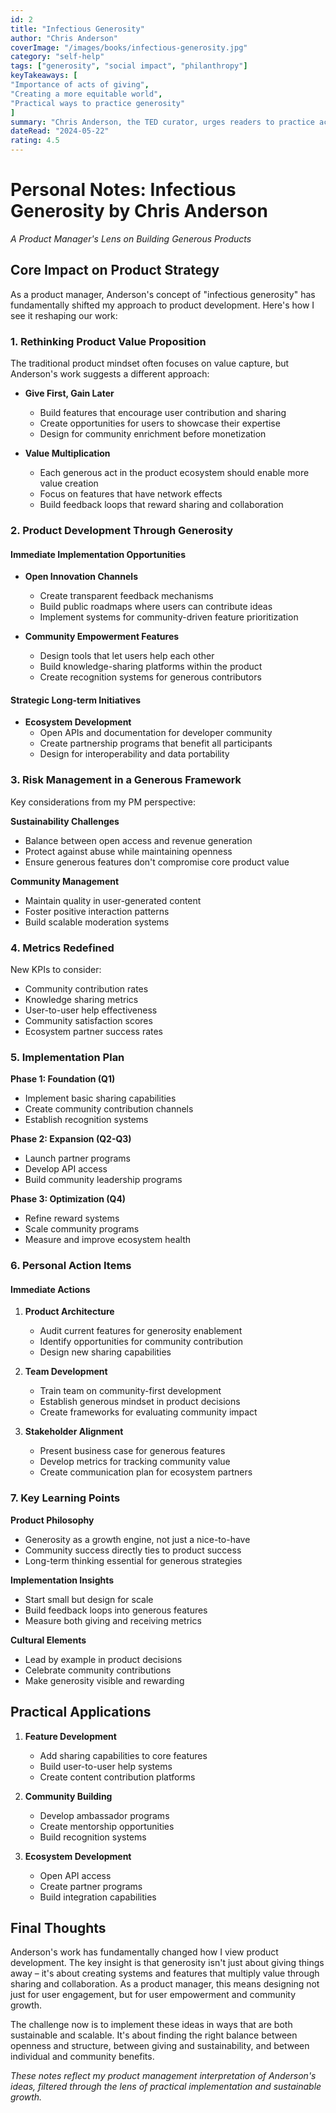 ```yaml
---
id: 2
title: "Infectious Generosity"
author: "Chris Anderson"
coverImage: "/images/books/infectious-generosity.jpg"
category: "self-help"
tags: ["generosity", "social impact", "philanthropy"]
keyTakeaways: [
"Importance of acts of giving",
"Creating a more equitable world",
"Practical ways to practice generosity"
]
summary: "Chris Anderson, the TED curator, urges readers to practice acts of giving and provides guidance on how to contribute to creating a more equitable world."
dateRead: "2024-05-22"
rating: 4.5
---
```

# Personal Notes: Infectious Generosity by Chris Anderson
*A Product Manager's Lens on Building Generous Products*

## Core Impact on Product Strategy

As a product manager, Anderson's concept of "infectious generosity" has fundamentally shifted my approach to product development. Here's how I see it reshaping our work:

### 1. Rethinking Product Value Proposition

The traditional product mindset often focuses on value capture, but Anderson's work suggests a different approach:

- **Give First, Gain Later**
  - Build features that encourage user contribution and sharing
  - Create opportunities for users to showcase their expertise
  - Design for community enrichment before monetization

- **Value Multiplication**
  - Each generous act in the product ecosystem should enable more value creation
  - Focus on features that have network effects
  - Build feedback loops that reward sharing and collaboration

### 2. Product Development Through Generosity

#### Immediate Implementation Opportunities
- **Open Innovation Channels**
  - Create transparent feedback mechanisms
  - Build public roadmaps where users can contribute ideas
  - Implement systems for community-driven feature prioritization

- **Community Empowerment Features**
  - Design tools that let users help each other
  - Build knowledge-sharing platforms within the product
  - Create recognition systems for generous contributors

#### Strategic Long-term Initiatives
- **Ecosystem Development**
  - Open APIs and documentation for developer community
  - Create partnership programs that benefit all participants
  - Design for interoperability and data portability

### 3. Risk Management in a Generous Framework

Key considerations from my PM perspective:

**Sustainability Challenges**
- Balance between open access and revenue generation
- Protect against abuse while maintaining openness
- Ensure generous features don't compromise core product value

**Community Management**
- Maintain quality in user-generated content
- Foster positive interaction patterns
- Build scalable moderation systems

### 4. Metrics Redefined

New KPIs to consider:
- Community contribution rates
- Knowledge sharing metrics
- User-to-user help effectiveness
- Community satisfaction scores
- Ecosystem partner success rates

### 5. Implementation Plan

**Phase 1: Foundation (Q1)**
- Implement basic sharing capabilities
- Create community contribution channels
- Establish recognition systems

**Phase 2: Expansion (Q2-Q3)**
- Launch partner programs
- Develop API access
- Build community leadership programs

**Phase 3: Optimization (Q4)**
- Refine reward systems
- Scale community programs
- Measure and improve ecosystem health

### 6. Personal Action Items

#### Immediate Actions
1. **Product Architecture**
   - Audit current features for generosity enablement
   - Identify opportunities for community contribution
   - Design new sharing capabilities

2. **Team Development**
   - Train team on community-first development
   - Establish generous mindset in product decisions
   - Create frameworks for evaluating community impact

3. **Stakeholder Alignment**
   - Present business case for generous features
   - Develop metrics for tracking community value
   - Create communication plan for ecosystem partners

### 7. Key Learning Points

**Product Philosophy**
- Generosity as a growth engine, not just a nice-to-have
- Community success directly ties to product success
- Long-term thinking essential for generous strategies

**Implementation Insights**
- Start small but design for scale
- Build feedback loops into generous features
- Measure both giving and receiving metrics

**Cultural Elements**
- Lead by example in product decisions
- Celebrate community contributions
- Make generosity visible and rewarding

## Practical Applications

1. **Feature Development**
   - Add sharing capabilities to core features
   - Build user-to-user help systems
   - Create content contribution platforms

2. **Community Building**
   - Develop ambassador programs
   - Create mentorship opportunities
   - Build recognition systems

3. **Ecosystem Development**
   - Open API access
   - Create partner programs
   - Build integration capabilities

## Final Thoughts

Anderson's work has fundamentally changed how I view product development. The key insight is that generosity isn't just about giving things away – it's about creating systems and features that multiply value through sharing and collaboration. As a product manager, this means designing not just for user engagement, but for user empowerment and community growth.

The challenge now is to implement these ideas in ways that are both sustainable and scalable. It's about finding the right balance between openness and structure, between giving and sustainability, and between individual and community benefits.

*These notes reflect my product management interpretation of Anderson's ideas, filtered through the lens of practical implementation and sustainable growth.*